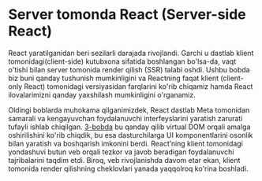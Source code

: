 # Server tomonda React (Server-side React)

React yaratilganidan beri sezilarli darajada rivojlandi. Garchi u dastlab klient tomonidagi(client-side) kutubxona sifatida boshlangan bo'lsa-da, vaqt o'tishi bilan server tomonida render qilish (SSR) talabi oshdi. Ushbu bobda biz buni qanday tushunish mumkinligini va Reactning faqat klient (client-only React) tomonidagi versiyasidan farqlarini ko'rib chiqamiz hamda React ilovalarimizni qanday yaxshilash mumkinligini o'rganamiz.

Oldingi boblarda muhokama qilganimizdek, React dastlab Meta tomonidan samarali va kengayuvchan foydalanuvchi interfeyslarini yaratish zarurati tufayli ishlab chiqilgan. [3-bobda](/docs/react/virtual-dom) bu qanday qilib virtual DOM orqali amalga oshirilishini ko'rib chiqdik, bu esa dasturchilarga UI komponentlarini osonlik bilan yaratish va boshqarish imkonini berdi. React’ning klient tomonidagi yondashuvi butun veb orqali tezkor va javob beradigan foydalanuvchi tajribalarini taqdim etdi. Biroq, veb rivojlanishda davom etar ekan, klient tomonida render qilishning cheklovlari yanada yaqqolroq ko'rina boshladi.